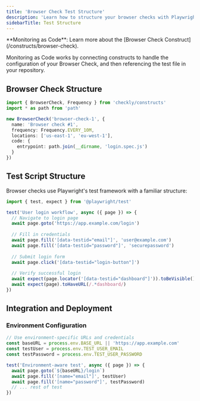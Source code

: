 ```yaml
--- 
title: 'Browser Check Test Structure'
description: 'Learn how to structure your browser checks with Playwright.'
sidebarTitle: Test Structure
---
```


<Tip>
**Monitoring as Code**: Learn more about the [Browser Check Construct](/constructs/browser-check).
</Tip>

Monitoring as Code works by connecting constructs to handle the configuration of your Browser Check, and then referencing the test file in your repository.

## Browser Check Structure

```ts browser-check.ts
import { BrowserCheck, Frequency } from 'checkly/constructs'
import * as path from 'path'

new BrowserCheck('browser-check-1', {
  name: 'Browser check #1',
  frequency: Frequency.EVERY_10M,
  locations: ['us-east-1', 'eu-west-1'],
  code: {
    entrypoint: path.join(__dirname, 'login.spec.js')
  }
})
```

## Test Script Structure

Browser checks use Playwright's test framework with a familiar structure:

```typescript login.spec.ts
import { test, expect } from '@playwright/test'

test('User login workflow', async ({ page }) => {
  // Navigate to login page
  await page.goto('https://app.example.com/login')
  
  // Fill in credentials
  await page.fill('[data-testid="email"]', 'user@example.com')
  await page.fill('[data-testid="password"]', 'securepassword')
  
  // Submit login form
  await page.click('[data-testid="login-button"]')
  
  // Verify successful login
  await expect(page.locator('[data-testid="dashboard"]')).toBeVisible()
  await expect(page).toHaveURL(/.*dashboard/)
})
```


## Integration and Deployment

### Environment Configuration
```typescript
// Use environment-specific URLs and credentials
const baseURL = process.env.BASE_URL || 'https://app.example.com'
const testUser = process.env.TEST_USER_EMAIL
const testPassword = process.env.TEST_USER_PASSWORD

test('Environment-aware test', async ({ page }) => {
  await page.goto(`${baseURL}/login`)
  await page.fill('[name="email"]', testUser)
  await page.fill('[name="password"]', testPassword)
  // ... rest of test
})
```

